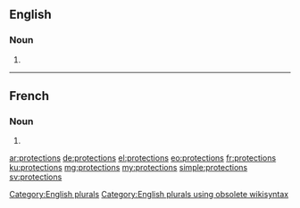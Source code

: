 ==English==

===Noun===
{{head|en}}

# {{plural of|protection}}

[[Category:English plurals]][[Category:English plurals using obsolete wikisyntax]]

----

==French==

===Noun===
{{head|fr|g=f-p}}

# {{plural of|protection|lang=fr}}

[[ar:protections]]
[[de:protections]]
[[el:protections]]
[[eo:protections]]
[[fr:protections]]
[[ku:protections]]
[[mg:protections]]
[[my:protections]]
[[simple:protections]]
[[sv:protections]]